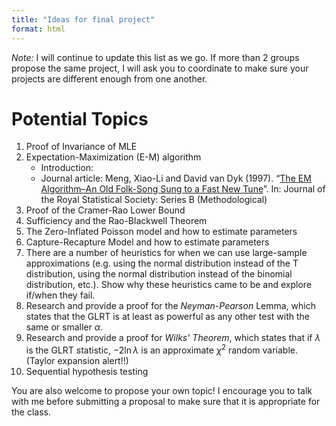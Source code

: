 ```yaml
---
title: "Ideas for final project"
format: html
---
```


*Note:* I will continue to update this list as we go. If more than 2 groups propose the same project, I will ask you to coordinate to make sure your projects are different enough from one another. 

# Potential Topics 

1. Proof of Invariance of MLE
2. Expectation-Maximization (E-M) algorithm 
    - Introduction:
    - Journal article: Meng, Xiao-Li and David van Dyk (1997). “[The EM Algorithm–An Old Folk-Song Sung to a Fast New Tune](http://www.jstor.org/stable/2346009)”. In: Journal of the Royal Statistical Society: Series B (Methodological)
3. Proof of the Cramer-Rao Lower Bound
4. Sufficiency and the Rao-Blackwell Theorem
5. The Zero-Inflated Poisson model and how to estimate parameters
6. Capture-Recapture Model and how to estimate parameters
7. There are a number of heuristics for when we can use large-sample approximations (e.g. using the normal distribution instead of the T distribution, using the normal distribution instead of the binomial distribution, etc.). Show why these heuristics came to be and explore if/when they fail. 
8. Research and provide a proof for the *Neyman-Pearson* Lemma, which states that the GLRT is at least as powerful as any other test with the same or smaller $\alpha$. 
9. Research and provide a proof for *Wilks' Theorem*, which states that if $\lambda$ is the GLRT statistic, $-2 \ln \lambda$ is an approximate $\chi^2$ random variable. (Taylor expansion alert!!) 
10. Sequential hypothesis testing


You are also welcome to propose your own topic! I encourage you to talk with me before submitting a proposal to make sure that it is appropriate for the class. 